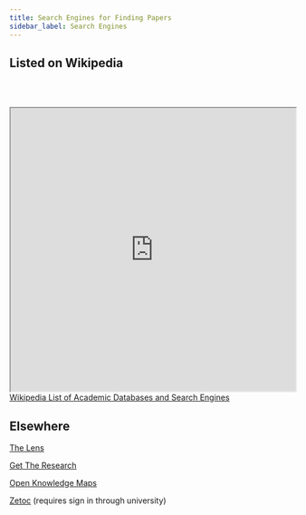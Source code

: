 ```yaml
---
title: Search Engines for Finding Papers
sidebar_label: Search Engines
---
```


## Listed on Wikipedia
<br></br>
<iframe src="https://www.wikiwand.com/en/List_of_academic_databases_and_search_engines" width="100%" height="500" title="List of Academic Databases and Search Engines"></iframe>
<figcaption><a href = "https://en.wikipedia.org/wiki/List_of_academic_databases_and_search_engines">Wikipedia List of Academic Databases and Search Engines</a></figcaption>

## Elsewhere

[The Lens](https://the.iris.ai)

[Get The Research](https://gettheresearch.org)

[Open Knowledge Maps](https://openknowledgemaps.org)

[Zetoc](https://zetoc.jisc.ac.uk) (requires sign in through university)
